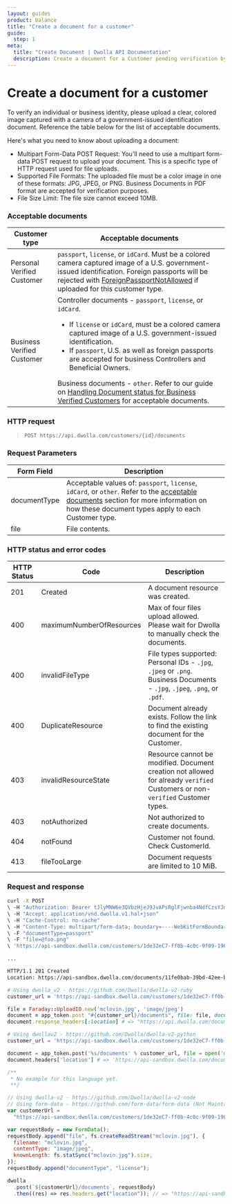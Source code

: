 ```yaml
---
layout: guides
product: balance
title: "Create a document for a customer"
guide:
  step: 1
meta:
  title: "Create Document | Dwolla API Documentation"
  description: Create a document for a Customer pending verification by uploading a colored camera captured image of a government issued identification.
---
```


# Create a document for a customer

To verify an individual or business identity, please upload a clear, colored image captured with a camera of a government-issued identification document. Reference the table below for the list of acceptable documents.

Here's what you need to know about uploading a document:

- Multipart Form-Data POST Request: You'll need to use a multipart form-data POST request to upload your document. This is a specific type of HTTP request used for file uploads.
- Supported File Formats: The uploaded file must be a color image in one of these formats: JPG, JPEG, or PNG. Business Documents in PDF format are accepted for verification purposes.
- File Size Limit: The file size cannot exceed 10MB.

### Acceptable documents

| Customer type              | Acceptable documents                                                                                                                                                                                                                                                                                                                                                                                                                                                                                                                                                                    |
| -------------------------- | --------------------------------------------------------------------------------------------------------------------------------------------------------------------------------------------------------------------------------------------------------------------------------------------------------------------------------------------------------------------------------------------------------------------------------------------------------------------------------------------------------------------------------------------------------------------------------------- |
| Personal Verified Customer | `passport`, `license`, or `idCard`. Must be a colored camera captured image of a U.S. government-issued identification. Foreign passports will be rejected with [ForeignPassportNotAllowed](/guides/personal-verified-customer/handle-verification-statuses#document-failure) if uploaded for this customer type.                                                                                                                                                                                                                                                                       |
| Business Verified Customer | Controller documents - `passport`, `license`, or `idCard`. <br /> <ul><li>If `license` or `idCard`, must be a colored camera captured image of a U.S. government-issued identification.</li><li>If `passport`, U.S. as well as foreign passports are accepted for business Controllers and Beneficial Owners.</li></ul> Business documents - `other`. Refer to our guide on [Handling Document status for Business Verified Customers](https://developers.dwolla.com/guides/business-verified-customer/handle-verification-statuses#handling-document-status) for acceptable documents. |

### HTTP request

> `POST https://api.dwolla.com/customers/{id}/documents`

### Request Parameters

| Form Field   | Description                                                                                                                                                                                                                                                                                           |
| ------------ | ----------------------------------------------------------------------------------------------------------------------------------------------------------------------------------------------------------------------------------------------------------------------------------------------------- |
| documentType | Acceptable values of: `passport`, `license`, `idCard`, or `other`. Refer to the [acceptable documents](https://developers.dwolla.com/api-reference/documents/create-document-for-customer#acceptable-documents) section for more information on how these document types apply to each Customer type. |
| file         | File contents.                                                                                                                                                                                                                                                                                        |

### HTTP status and error codes

| HTTP Status | Code                     | Description                                                                                                                            |
| ----------- | ------------------------ | -------------------------------------------------------------------------------------------------------------------------------------- |
| 201         | Created                  | A document resource was created.                                                                                                       |
| 400         | maximumNumberOfResources | Max of four files upload allowed. Please wait for Dwolla to manually check the documents.                                              |
| 400         | invalidFileType          | File types supported: <br /> Personal IDs - `.jpg`, `.jpeg` or `.png`. <br /> Business Documents - `.jpg`, `.jpeg`, `.png`, or `.pdf`. |
| 400         | DuplicateResource        | Document already exists. Follow the link to find the existing document for the Customer.                                               |
| 403         | invalidResourceState     | Resource cannot be modified. Document creation not allowed for already `verified` Customers or non-`verified` Customer types.          |
| 403         | notAuthorized            | Not authorized to create documents.                                                                                                    |
| 404         | notFound                 | Customer not found. Check CustomerId.                                                                                                  |
| 413         | fileTooLarge             | Document requests are limited to 10 MiB.                                                                                               |

### Request and response

```bash
curl -X POST
\ -H "Authorization: Bearer tJlyMNW6e3QVbzHjeJ9JvAPsRglFjwnba4NdfCzsYJm7XbckcR"
\ -H "Accept: application/vnd.dwolla.v1.hal+json"
\ -H "Cache-Control: no-cache"
\ -H "Content-Type: multipart/form-data; boundary=----WebKitFormBoundary7MA4YWxkTrZu0gW"
\ -F "documentType=passport"
\ -F "file=@foo.png"
\ 'https://api-sandbox.dwolla.com/customers/1de32eC7-ff0b-4c0c-9f09-19629e6788ce/documents'

...

HTTP/1.1 201 Created
Location: https://api-sandbox.dwolla.com/documents/11fe0bab-39bd-42ee-bb39-275afcc050d0
```

```ruby
# Using dwolla_v2 - https://github.com/Dwolla/dwolla-v2-ruby
customer_url = 'https://api-sandbox.dwolla.com/customers/1de32eC7-ff0b-4c0c-9f09-19629e6788ce'

file = Faraday::UploadIO.new('mclovin.jpg', 'image/jpeg')
document = app_token.post "#{customer_url}/documents", file: file, documentType: 'license'
document.response_headers[:location] # => "https://api.dwolla.com/documents/fb919e0b-ffbe-4268-b1e2-947b44328a16"
```

```python
# Using dwollav2 - https://github.com/Dwolla/dwolla-v2-python
customer_url = 'https://api-sandbox.dwolla.com/customers/1de32eC7-ff0b-4c0c-9f09-19629e6788ce'

document = app_token.post('%s/documents' % customer_url, file = open('mclovin.jpg', 'rb'), documentType = 'license')
document.headers['location'] # => 'https://api-sandbox.dwolla.com/documents/fb919e0b-ffbe-4268-b1e2-947b44328a16'
```

```php
/**
 * No example for this language yet.
 **/
```

```javascript
// Using dwolla-v2 - https://github.com/Dwolla/dwolla-v2-node
// Using form-data - https://github.com/form-data/form-data (Not Maintained By Dwolla)
var customerUrl =
  "https://api-sandbox.dwolla.com/customers/1de32eC7-ff0b-4c0c-9f09-19629e6788ce";

var requestBody = new FormData();
requestBody.append("file", fs.createReadStream("mclovin.jpg"), {
  filename: "mclovin.jpg",
  contentType: "image/jpeg",
  knownLength: fs.statSync("mclovin.jpg").size,
});
requestBody.append("documentType", "license");

dwolla
  .post(`${customerUrl}/documents`, requestBody)
  .then((res) => res.headers.get("location")); // => "https://api-sandbox.dwolla.com/documents/fb919e0b-ffbe-4268-b1e2-947b44328a16"
```
